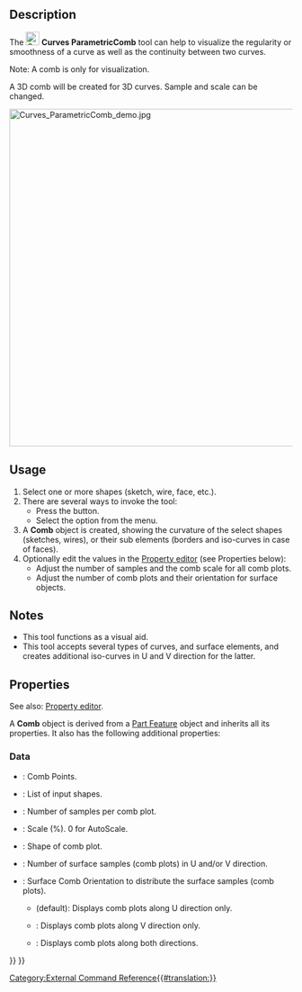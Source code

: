 <languages/>
<translate>

<!--T:1-->
{{Docnav
|[[Curves_ParametricBlendCurve|ParametricBlendCurve]]
|[[Curves_CurveOnSurface|CurveOnSurface]]
|[[Curves_Workbench|Curves]]
|IconL=Curves_ParametricBlendCurve.svg
|IconR=Curves_CurveOnSurface.svg
|IconC=Curves_workbench_icon.svg
}}

<!--T:2-->
{{GuiCommand
|Name=Curves ParametricComb
|MenuLocation=Curves → Comb plot
|Workbenches=[[Curves_Workbench|Curves]]
}}

==Description== <!--T:3-->

<!--T:4-->
The [[Image:Curves_ParametricComb.svg|24px]] '''Curves ParametricComb''' tool can help to visualize the regularity or smoothness of a curve as well as the continuity between two curves.

<!--T:15-->
Note: A comb is only for visualization.

<!--T:12-->
A 3D comb will be created for 3D curves. Sample and scale can be changed.

<!--T:13-->
[[File:Curves_ParametricComb_demo.jpg|600px]]
{{Caption|Above: a curve before (left) and after (right) the application of this tool}}

==Usage== <!--T:5-->

<!--T:6-->
# Select one or more shapes (sketch, wire, face, etc.).
# There are several ways to invoke the tool:
#* Press the {{Button|[[Image:Curves_ParametricComb.svg|16px]] [[Curves_ParametricComb|Comb plot]]}} button.
#* Select the {{MenuCommand|Curves → [[Image:Curves_ParametricComb.svg|16px]] Comb plot}} option from the menu.
# A '''Comb''' object is created, showing the curvature of the select shapes (sketches, wires), or their sub elements (borders and iso-curves in case of faces).
# Optionally edit the values in the [[Property_editor|Property editor]] (see Properties below):
#* Adjust the number of samples and the comb scale for all comb plots. 
#* Adjust the number of comb plots and their orientation for surface objects.

==Notes== <!--T:7-->

<!--T:14-->
* This tool functions as a visual aid.
* This tool accepts several types of curves, and surface elements, and creates additional iso-curves in U and V direction for the latter.

==Properties== <!--T:9-->

<!--T:16-->
See also: [[Property_editor|Property editor]].

<!--T:17-->
A '''Comb''' object is derived from a [[Part_Feature|Part Feature]] object and inherits all its properties. It also has the following additional properties:

===Data=== <!--T:18-->

<!--T:19-->
{{TitleProperty|Comb}}

<!--T:20-->
* {{PropertyData|Comb Points|VectorList}}: Comb Points.
* {{PropertyData|Edge|LinkSubList}}: List of input shapes.
* {{PropertyData|Samples|IntegerConstraint}}: Number of samples per comb plot.
* {{PropertyData|Scale|Float}}: Scale (%). 0 for AutoScale.
* {{PropertyData|Shape|PartShape}}: Shape of comb plot.

<!--T:21-->
{{TitleProperty|Surface}}

<!--T:22-->
* {{PropertyData|Number|Integer}}: Number of surface samples (comb plots) in U and/or V direction.
* {{PropertyData|Orientation|Enumeration}}: Surface Comb Orientation to distribute the surface samples (comb plots).
** {{Value|U}} (default): Displays comb plots along U direction only.
** {{Value|V}}: Displays comb plots along V direction only.
** {{Value|UV}}: Displays comb plots along both directions.


<!--T:11-->
{{Docnav
|[[Curves_ParametricBlendCurve|ParametricBlendCurve]]
|[[Curves_CurveOnSurface|CurveOnSurface]]
|[[Curves_Workbench|Curves]]
|IconL=Curves_ParametricBlendCurve.svg
|IconR=Curves_CurveOnSurface.svg
|IconC=Curves_workbench_icon.svg
}}

</translate>
{{Curves Tools navi{{#translation:}}}}
{{Userdocnavi{{#translation:}}}}
[[Category:External Command Reference{{#translation:}}]]